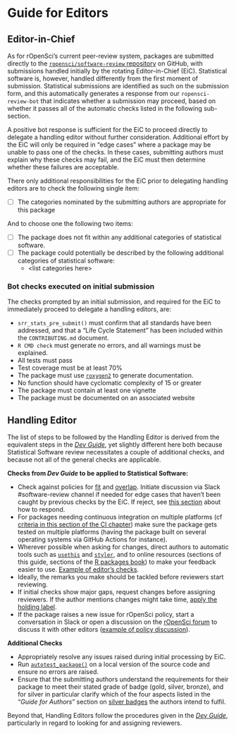 
# Guide for Editors  {#pkgsubmission}

## Editor-in-Chief

As for rOpenSci's current peer-review system, packages are submitted directly
to the [`ropensci/software-review`
repository](https://github.com/ropensci/software-review) on GitHub, with
submissions handled initially by the rotating Editor-in-Chief (EiC).
Statistical software is, however, handled differently from the first
moment of submission. Statistical submissions are identified as such on the
submission form, and this automatically generates a response from our
`ropensci-review-bot` that indicates whether a submission may proceed, based on
whether it passes all of the automatic checks listed in the following
sub-section.

A positive bot response is sufficient for the EiC to proceed directly to
delegate a handling editor without further consideration. Additional effort by
the EiC will only be required in "edge cases" where a package may be unable to
pass one of the checks. In these cases, submitting authors must explain why
these checks may fail, and the EiC must then determine whether these failures
are acceptable.

There only additional responsibilities for the EiC prior to delegating handling
editors are to check the following single item:

- [ ] The categories nominated by the submitting authors are appropriate for
  this package

And to choose one the following two items:

- [ ] The package does not fit within any additional categories of statistical
  software.
- [ ] The package could potentially be described by the following additional
  categories of statistical software:
    - \<list categories here\>


### Bot checks executed on initial submission

The checks prompted by an initial submission, and required for the EiC to
immediately proceed to delegate a handling editors, are:

- `srr_stats_pre_submit()` must confirm that all standards have been addressed,
  and that a "Life Cycle Statement" has been included within the
  `CONTRIBUTING.md` document.
- `R CMD check` must generate no errors, and all warnings must be explained.
- All tests must pass
- Test coverage must be at least 70%
- The package must use [`roxygen2`](https://roxygen2.r-lib.org) to generate
  documentation.
- No function should have cyclomatic complexity of 15 or greater
- The package must contain at least one vignette
- The package must be documented on an associated website



## Handling Editor

The list of steps to be followed by the Handling Editor is derived from the
equivalent steps in the [*Dev
Guide*](https://devguide.ropensci.org/editorguide.html#upon-submission), 
yet slightly different here both because Statistical Software review
necessitates a couple of additional checks, and because not all of the general
checks are applicable.

**Checks from *Dev Guide* to be applied to Statistical Software:**

- Check against policies for [fit](#aims-and-scope) and [overlap](#overlap).
  Initiate discussion via Slack #software-review channel if needed for edge
  cases that haven't been caught by previous checks by the EiC. If reject, see
  [this section](#outofscoperesponse) about how to respond.
- For packages needing continuous integration on multiple platforms (cf
  [criteria in this section of the CI chapter](#whichci)) make sure the package
  gets tested on multiple platforms (having the package built on several
  operating systems via GitHub Actions for instance).
- Wherever possible when asking for changes, direct authors to automatic tools
  such as [`usethis`](https://usethis.r-lib.org/) and
  [`styler`](https://styler.r-lib.org/), and to online resources (sections of
  this guide, sections of the [R packages book](https://r-pkgs.org/)) to make
  your feedback easier to use. [Example of editor's
  checks](https://github.com/ropensci/software-review/issues/207#issuecomment-379909739).
- Ideally, the remarks you make should be tackled before reviewers start reviewing.
- If initial checks show major gaps, request changes before assigning
  reviewers. If the author mentions changes might take time, [apply the holding
  label](#policiesreviewprocess).
- If the package raises a new issue for rOpenSci policy, start a conversation
  in Slack or open a discussion on the [rOpenSci
  forum](https://discuss.ropensci.org/) to discuss it with other editors
  ([example of policy
  discussion](https://discuss.ropensci.org/t/overlap-policy-for-package-onboarding/368)).

**Additional Checks**

- Appropriately resolve any issues raised during initial processing by EiC.
- Run
  [`autotest_package()`](https://ropenscilabs.github.io/autotest/reference/autotest_package.html)
  on a local version of the source code and ensure no errors are raised.
- Ensure that the submitting authors understand the requirements for their
  package to meet their stated grade of badge (gold, silver, bronze), and for
  silver in particular clarify which of the four aspects listed in the "*Guide
  for Authors*" section on [silver badges](#pkgdev-silver) the authors intend
  to fulfil.

Beyond that, Handling Editors follow the procedures given in the [*Dev
Guide*](https://devguide.ropensci.org/editorguide.html#upon-submission),
particularly in regard to looking for and assigning reviewers.
